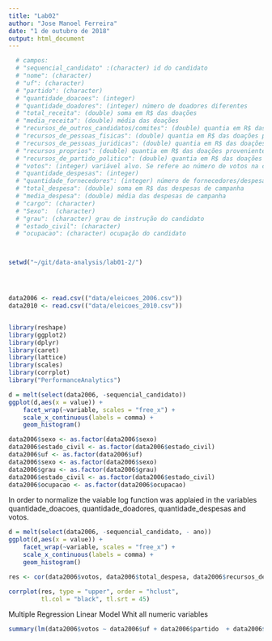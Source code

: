 ```yaml
---
title: "Lab02"
author: "Jose Manoel Ferreira"
date: "1 de outubro de 2018"
output: html_document
---
```


``` r

  # campos:
  # "sequencial_candidato" :(character) id do candidato
  # "nome": (character)
  # "uf": (character)
  # "partido": (character)
  # "quantidade_doacoes": (integer)
  # "quantidade_doadores": (integer) número de doadores diferentes
  # "total_receita": (double) soma em R$ das doações
  # "media_receita": (double) média das doações
  # "recursos_de_outros_candidatos/comites": (double) quantia em R$ das doações provenientes de outros candidatos ou comite partidário
  # "recursos_de_pessoas_fisicas": (double) quantia em R$ das doações provenientes de outros CPFs
  # "recursos_de_pessoas_juridicas": (double) quantia em R$ das doações provenientes de outros CNPJ
  # "recursos_proprios": (double) quantia em R$ das doações provenientes do próprio candidato
  # "recursos_de_partido_politico": (double) quantia em R$ das doações provenientes do partido político do candidato
  # "votos": (integer) variável alvo. Se refere ao número de votos na campanha de 2006 e 2010
  # "quantidade_despesas": (integer)
  # "quantidade_fornecedores": (integer) número de fornecedores/despesas diferentes
  # "total_despesa": (double) soma em R$ das despesas de campanha
  # "media_despesa": (double) média das despesas de campanha
  # "cargo": (character)
  # "Sexo":  (character)
  # "grau": (character) grau de instrução do candidato
  # "estado_civil": (character)
  # "ocupacao": (character) ocupação do candidato



setwd("~/git/data-analysis/lab01-2/")




data2006 <- read.csv(("data/eleicoes_2006.csv"))
data2010 <- read.csv(("data/eleicoes_2010.csv"))


library(reshape)
library(ggplot2)
library(dplyr)
library(caret)
library(lattice)
library(scales)
library(corrplot)
library("PerformanceAnalytics")
```


```r
d = melt(select(data2006, -sequencial_candidato))
ggplot(d,aes(x = value)) + 
    facet_wrap(~variable, scales = "free_x") + 
    scale_x_continuous(labels = comma) +
    geom_histogram()
```


```r
data2006$sexo <- as.factor(data2006$sexo)
data2006$estado_civil <- as.factor(data2006$estado_civil)
data2006$uf <- as.factor(data2006$uf)
data2006$sexo <- as.factor(data2006$sexo)
data2006$grau <- as.factor(data2006$grau)
data2006$estado_civil <- as.factor(data2006$estado_civil)
data2006$ocupacao <- as.factor(data2006$ocupacao)

```


In order to normalize the vaiable log function was applaied in the variables quantidade_doacoes, quantidade_doadores, quantidade_despesas and votos.



```r
d = melt(select(data2006, -sequencial_candidato, - ano))
ggplot(d,aes(x = value)) + 
    facet_wrap(~variable, scales = "free_x") + 
    scale_x_continuous(labels = comma) +
    geom_histogram()
```


```r
res <- cor(data2006$votos, data2006$total_despesa, data2006$recursos_de_partido_politico, data2006$recursos_proprios)

corrplot(res, type = "upper", order = "hclust", 
         tl.col = "black", tl.srt = 45)

```

Multiple Regression Linear Model Whit all numeric variables
    
```r

summary(lm(data2006$votos ~ data2006$uf + data2006$partido  + data2006$quantidade_doacoes + data2006$quantidade_doadores + data2006$total_receita + data2006$media_receita + data2006$recursos_de_outros_candidatos.comites + data2006$recursos_de_pessoas_fisicas + data2006$recursos_de_pessoas_juridicas + data2006$recursos_proprios + data2006$recursos_de_partido_politico + data2006$quantidade_despesas + data2006$quantidade_fornecedores + data2006$total_despesa + data2006$media_despesa + data2006$sexo + data2006$grau + data2006$estado_civil + data2006$ocupacao))
```